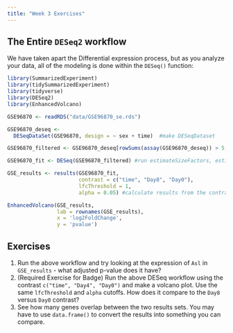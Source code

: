 ```yaml
---
title: "Week 3 Exercises"
---
```


## The Entire `DESeq2` workflow

We have taken apart the Differential expression process, but as you analyze your data, all of the modeling is done within the `DESeq()` function:

```r
library(SummarizedExperiment)
library(tidySummarizedExperiment)
library(tidyverse)
library(DESeq2)
library(EnhancedVolcano)

GSE96870 <- readRDS("data/GSE96870_se.rds")

GSE96870_deseq <- 
  DESeqDataSet(GSE96870, design = ~ sex + time)  #make DESeqDataset

GSE96870_filtered <- GSE96870_deseq[rowSums(assay(GSE96870_deseq)) > 5,] #filter out low expressing candidates

GSE96870_fit <- DESeq(GSE96870_filtered) #run estimateSizeFactors, estimateDispersions, nbinomialWaldTest

GSE_results <- results(GSE96870_fit, 
                       contrast = c("time", "Day8", "Day0"), 
                       lfcThreshold = 1,
                       alpha = 0.05) #calculate results from the contrast

EnhancedVolcano(GSE_results,  
                lab = rownames(GSE_results),
                x = 'log2FoldChange',
                y = 'pvalue')
```

## Exercises

1. Run the above workflow and try looking at the expression of `Asl` in `GSE_results` - what adjusted p-value does it have?
2. (Required Exercise for Badge) Run the above DESeq workflow using the contrast `c("time", "Day4", "Day0")` and make a volcano plot.  Use the same `lfcThreshold` and `alpha` cutoffs. How does it compare to the `Day8` versus `Day0` contrast?
3. See how many genes overlap between the two results sets. You may have to use `data.frame()` to convert the results into something you can compare.
